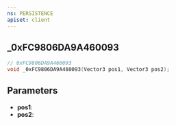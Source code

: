 ```yaml
---
ns: PERSISTENCE
apiset: client
---
```

## _0xFC9806DA9A460093

```c
// 0xFC9806DA9A460093
void _0xFC9806DA9A460093(Vector3 pos1, Vector3 pos2);
```


## Parameters
* **pos1**:
* **pos2**: